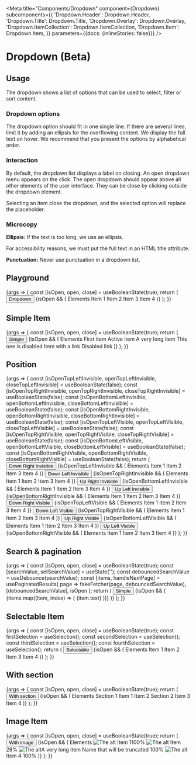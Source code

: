 
<Meta
  title="Components/Dropdown"
  component={Dropdown}
  subcomponents={{
    'Dropdown.Header': Dropdown.Header,
    'Dropdown.Title': Dropdown.Title,
    'Dropdown.Overlay': Dropdown.Overlay,
    'Dropdown.ItemCollection': Dropdown.ItemCollection,
    'Dropdown.Item': Dropdown.Item,
  }}
  parameters={{docs: {inlineStories: false}}}
/>

# Dropdown (Beta)

## Usage

The dropdown shows a list of options that can be used to select, filter or sort content.

### Dropdown options

The dropdown option should fit in one single line. If there are several lines, limit it by adding an ellipsis for the overflowing content. We display the full text on hover. We recommend that you present the options by alphabetical order.

### Interaction

By default, the dropdown list displays a label on closing. An open dropdown menu appears on the click. The open dropdown should appear above all other elements of the user interface. They can be close by clicking outside the dropdown element.

Selecting an item close the dropdown, and the selected option will replace the placeholder.

### Microcopy

**Ellipsis:** If the text is too long, we use an ellipsis.

For accessibility reasons, we must put the full text in an HTML title attribute.

**Punctuation:** Never use punctuation in a dropdown list.

## Playground

<Canvas>
  <Story name="Standard" height={260}>
    {args => {
      const [isOpen, open, close] = useBooleanState(true);
      return (
        <SpaceContainer height={200}>
          <Dropdown {...args}>
            <Button onClick={open}>
              Dropdown <ArrowDownIcon />
            </Button>
            {isOpen && (
              <Dropdown.Overlay verticalPosition="down" onClose={close}>
                <Dropdown.Header>
                  <Dropdown.Title>Elements</Dropdown.Title>
                </Dropdown.Header>
                <Dropdown.ItemCollection>
                  <Dropdown.Item onClick={action('Clicked')}>Item 1</Dropdown.Item>
                  <Dropdown.Item>Item 2</Dropdown.Item>
                  <Dropdown.Item>Item 3</Dropdown.Item>
                  <Dropdown.Item>Item 4</Dropdown.Item>
                </Dropdown.ItemCollection>
              </Dropdown.Overlay>
            )}
          </Dropdown>
        </SpaceContainer>
      );
    }}
  </Story>
</Canvas>

<ArgsTable story="Standard" />

## Simple Item

<Canvas>
  <Story name="Simple Item" height={300}>
    {args => {
      const [isOpen, open, close] = useBooleanState(true);
      return (
        <SpaceContainer height={290}>
          <Dropdown>
            <Button onClick={open}>
              Simple <ArrowDownIcon />
            </Button>
            {isOpen && (
              <Dropdown.Overlay verticalPosition="down" onClose={close}>
                <Dropdown.Header>
                  <Dropdown.Title>Elements</Dropdown.Title>
                </Dropdown.Header>
                <Dropdown.ItemCollection>
                  <Dropdown.Item>First item</Dropdown.Item>
                  <Dropdown.Item isActive={true}>Active item</Dropdown.Item>
                  <Dropdown.Item onClick={action('Clicked')}>A very long item</Dropdown.Item>
                  <Dropdown.Item onClick={action('Clicked')} disabled={true}>
                    This one is disabled
                  </Dropdown.Item>
                  <Dropdown.Item>
                    <Link target="_blank" href="https://www.youtube.com/watch?v=dQw4w9WgXcQ">
                      Item with a link
                    </Link>
                  </Dropdown.Item>
                  <Dropdown.Item disabled={true}>
                    <Link href="https://www.youtube.com/watch?v=dQw4w9WgXcQ">Disabled link</Link>
                  </Dropdown.Item>
                </Dropdown.ItemCollection>
              </Dropdown.Overlay>
            )}
          </Dropdown>
        </SpaceContainer>
      );
    }}
  </Story>
</Canvas>

## Position

<Canvas>
  <Story name="Position" height={350}>
    {args => {
      const [isOpenTopLeftInvisible, openTopLeftInvisible, closeTopLeftInvisible] = useBooleanState(false);
      const [isOpenTopRightInvisible, openTopRightInvisible, closeTopRightInvisible] = useBooleanState(false);
      const [isOpenBottomLeftInvisible, openBottomLeftInvisible, closeBottomLeftInvisible] = useBooleanState(false);
      const [isOpenBottomRightInvisible, openBottomRightInvisible, closeBottomRightInvisible] = useBooleanState(false);
      const [isOpenTopLeftVisible, openTopLeftVisible, closeTopLeftVisible] = useBooleanState(false);
      const [isOpenTopRightVisible, openTopRightVisible, closeTopRightVisible] = useBooleanState(false);
      const [isOpenBottomLeftVisible, openBottomLeftVisible, closeBottomLeftVisible] = useBooleanState(false);
      const [isOpenBottomRightVisible, openBottomRightVisible, closeBottomRightVisible] = useBooleanState(false);
      return (
        <SpaceContainer height={600}>
          <SpaceBetweenContainer>
            <Dropdown>
              <Button onClick={openTopLeftInvisible}>
                Down Right Invisible <ArrowDownIcon />
              </Button>
              {isOpenTopLeftInvisible && (
                <Dropdown.Overlay onClose={closeTopLeftInvisible}>
                  <Dropdown.Header>
                    <Dropdown.Title>Elements</Dropdown.Title>
                  </Dropdown.Header>
                  <Dropdown.ItemCollection>
                    <Dropdown.Item onClick={action('Clicked')}>Item 1</Dropdown.Item>
                    <Dropdown.Item>Item 2</Dropdown.Item>
                    <Dropdown.Item>Item 3</Dropdown.Item>
                    <Dropdown.Item>Item 4</Dropdown.Item>
                  </Dropdown.ItemCollection>
                </Dropdown.Overlay>
              )}
            </Dropdown>
            <Dropdown>
              <Button onClick={openTopRightInvisible}>
                Down Left Invisible <ArrowDownIcon />
              </Button>
              {isOpenTopRightInvisible && (
                <Dropdown.Overlay onClose={closeTopRightInvisible}>
                  <Dropdown.Header>
                    <Dropdown.Title>Elements</Dropdown.Title>
                  </Dropdown.Header>
                  <Dropdown.ItemCollection>
                    <Dropdown.Item onClick={action('Clicked')}>Item 1</Dropdown.Item>
                    <Dropdown.Item>Item 2</Dropdown.Item>
                    <Dropdown.Item>Item 3</Dropdown.Item>
                    <Dropdown.Item>Item 4</Dropdown.Item>
                  </Dropdown.ItemCollection>
                </Dropdown.Overlay>
              )}
            </Dropdown>
          </SpaceBetweenContainer>
          <SpaceContainer height={200} />
          <SpaceBetweenContainer>
            <Dropdown>
              <Button onClick={openBottomLeftInvisible}>
                Up Right Invisible <ArrowDownIcon />
              </Button>
              {isOpenBottomLeftInvisible && (
                <Dropdown.Overlay onClose={closeBottomLeftInvisible} verticalPosition='up'>
                  <Dropdown.Header>
                    <Dropdown.Title>Elements</Dropdown.Title>
                  </Dropdown.Header>
                  <Dropdown.ItemCollection>
                    <Dropdown.Item onClick={action('Clicked')}>Item 1</Dropdown.Item>
                    <Dropdown.Item>Item 2</Dropdown.Item>
                    <Dropdown.Item>Item 3</Dropdown.Item>
                    <Dropdown.Item>Item 4</Dropdown.Item>
                  </Dropdown.ItemCollection>
                </Dropdown.Overlay>
              )}
            </Dropdown>
            <Dropdown>
              <Button onClick={openBottomRightInvisible}>
                Up Left Invisible <ArrowDownIcon />
              </Button>
              {isOpenBottomRightInvisible && (
                <Dropdown.Overlay onClose={closeBottomRightInvisible} verticalPosition='up'>
                  <Dropdown.Header>
                    <Dropdown.Title>Elements</Dropdown.Title>
                  </Dropdown.Header>
                  <Dropdown.ItemCollection>
                    <Dropdown.Item onClick={action('Clicked')}>Item 1</Dropdown.Item>
                    <Dropdown.Item>Item 2</Dropdown.Item>
                    <Dropdown.Item>Item 3</Dropdown.Item>
                    <Dropdown.Item>Item 4</Dropdown.Item>
                  </Dropdown.ItemCollection>
                </Dropdown.Overlay>
              )}
            </Dropdown>
          </SpaceBetweenContainer>
          <SpaceContainer height={20} />
          <SpaceBetweenContainer>
            <Dropdown>
              <Button onClick={openTopLeftVisible}>
                Down Right Visible <ArrowDownIcon />
              </Button>
              {isOpenTopLeftVisible && (
                <Dropdown.Overlay onClose={closeTopLeftVisible} dropdownOpenerVisible={true} verticalPosition="down">
                  <Dropdown.Header>
                    <Dropdown.Title>Elements</Dropdown.Title>
                  </Dropdown.Header>
                  <Dropdown.ItemCollection>
                    <Dropdown.Item onClick={action('Clicked')}>Item 1</Dropdown.Item>
                    <Dropdown.Item>Item 2</Dropdown.Item>
                    <Dropdown.Item>Item 3</Dropdown.Item>
                    <Dropdown.Item>Item 4</Dropdown.Item>
                  </Dropdown.ItemCollection>
                </Dropdown.Overlay>
              )}
            </Dropdown>
            <Dropdown>
              <Button onClick={openTopRightVisible}>
                Down Left Visible <ArrowDownIcon />
              </Button>
              {isOpenTopRightVisible && (
                <Dropdown.Overlay onClose={closeTopRightVisible} dropdownOpenerVisible={true} verticalPosition="down">
                  <Dropdown.Header>
                    <Dropdown.Title>Elements</Dropdown.Title>
                  </Dropdown.Header>
                  <Dropdown.ItemCollection>
                    <Dropdown.Item onClick={action('Clicked')}>Item 1</Dropdown.Item>
                    <Dropdown.Item>Item 2</Dropdown.Item>
                    <Dropdown.Item>Item 3</Dropdown.Item>
                    <Dropdown.Item>Item 4</Dropdown.Item>
                  </Dropdown.ItemCollection>
                </Dropdown.Overlay>
              )}
            </Dropdown>
          </SpaceBetweenContainer>
          <SpaceContainer height={200} />
          <SpaceBetweenContainer>
            <Dropdown>
              <Button onClick={openBottomLeftVisible}>
                Up Right Visible <ArrowDownIcon />
              </Button>
              {isOpenBottomLeftVisible && (
                <Dropdown.Overlay onClose={closeBottomLeftVisible} dropdownOpenerVisible={true} verticalPosition='up'>
                  <Dropdown.Header>
                    <Dropdown.Title>Elements</Dropdown.Title>
                  </Dropdown.Header>
                  <Dropdown.ItemCollection>
                    <Dropdown.Item onClick={action('Clicked')}>Item 1</Dropdown.Item>
                    <Dropdown.Item>Item 2</Dropdown.Item>
                    <Dropdown.Item>Item 3</Dropdown.Item>
                    <Dropdown.Item>Item 4</Dropdown.Item>
                  </Dropdown.ItemCollection>
                </Dropdown.Overlay>
              )}
            </Dropdown>
            <Dropdown>
              <Button onClick={openBottomRightVisible}>
                Up Left Visible <ArrowDownIcon />
              </Button>
              {isOpenBottomRightVisible && (
                <Dropdown.Overlay onClose={closeBottomRightVisible} dropdownOpenerVisible={true} verticalPosition='up'>
                  <Dropdown.Header>
                    <Dropdown.Title>Elements</Dropdown.Title>
                  </Dropdown.Header>
                  <Dropdown.ItemCollection>
                    <Dropdown.Item onClick={action('Clicked')}>Item 1</Dropdown.Item>
                    <Dropdown.Item>Item 2</Dropdown.Item>
                    <Dropdown.Item>Item 3</Dropdown.Item>
                    <Dropdown.Item>Item 4</Dropdown.Item>
                  </Dropdown.ItemCollection>
                </Dropdown.Overlay>
              )}
            </Dropdown>
          </SpaceBetweenContainer>
        </SpaceContainer>
      );
    }}
  </Story>
</Canvas>

## Search & pagination

<Canvas>
  <Story name="Search & pagination" height={500}>
    {args => {
      const [isOpen, open, close] = useBooleanState(true);
      const [searchValue, setSearchValue] = useState('');
      const debouncedSearchValue = useDebounce(searchValue);
      const [items, handleNextPage] = usePaginatedResults(
        page => fakeFetcher(page, debouncedSearchValue),
        [debouncedSearchValue],
        isOpen
      );
      return (
        <SpaceContainer height={500}>
          <Dropdown>
            <Button onClick={open}>
              Simple <ArrowDownIcon />
            </Button>
            {isOpen && (
              <Dropdown.Overlay verticalPosition="down" onClose={close}>
                <Dropdown.Header>
                  <Search
                    onSearchChange={setSearchValue}
                    placeholder="Search"
                    searchValue={searchValue}
                    title="Search"
                  />
                </Dropdown.Header>
                <Dropdown.ItemCollection onNextPage={handleNextPage}>
                  {items.map((item, index) => (
                    <Dropdown.Item key={index}>{item.text}</Dropdown.Item>
                  ))}
                </Dropdown.ItemCollection>
              </Dropdown.Overlay>
            )}
          </Dropdown>
        </SpaceContainer>
      );
    }}
  </Story>
</Canvas>

## Selectable Item

<Canvas>
  <Story name="Item with selection" height={260}>
    {args => {
      const [isOpen, open, close] = useBooleanState(true);
      const firstSelection = useSelection();
      const secondSelection = useSelection();
      const thirdSelection = useSelection();
      const fourthSelection = useSelection();
      return (
        <SpaceContainer height={200}>
          <Dropdown>
            <Button onClick={open}>
              Selectable <ArrowDownIcon />
            </Button>
            {isOpen && (
              <Dropdown.Overlay verticalPosition="down" onClose={close}>
                <Dropdown.Header>
                  <Dropdown.Title>Elements</Dropdown.Title>
                </Dropdown.Header>
                <Dropdown.ItemCollection>
                  <Dropdown.Item>
                    <Checkbox {...firstSelection} /> Item 1
                  </Dropdown.Item>
                  <Dropdown.Item>
                    <Checkbox {...secondSelection} /> Item 2
                  </Dropdown.Item>
                  <Dropdown.Item disabled={true}>
                    <Checkbox {...thirdSelection} /> Item 3
                  </Dropdown.Item>
                  <Dropdown.Item>
                    <Checkbox {...fourthSelection} /> Item 4
                  </Dropdown.Item>
                </Dropdown.ItemCollection>
              </Dropdown.Overlay>
            )}
          </Dropdown>
        </SpaceContainer>
      );
    }}
  </Story>
</Canvas>

## With section

<Canvas>
  <Story name="With section" height={400}>
    {args => {
      const [isOpen, open, close] = useBooleanState(true);
      return (
        <SpaceContainer height={200}>
          <Dropdown>
            <Button onClick={open}>
              With section <ArrowDownIcon />
            </Button>
            {isOpen && (
              <Dropdown.Overlay verticalPosition="down" onClose={close}>
                <Dropdown.Header>
                  <Dropdown.Title>Elements</Dropdown.Title>
                </Dropdown.Header>
                <Dropdown.ItemCollection>
                  <Dropdown.Section>Section 1</Dropdown.Section>
                  <Dropdown.Item>Item 1</Dropdown.Item>
                  <Dropdown.Item>Item 2</Dropdown.Item>
                  <Dropdown.Section>Section 2</Dropdown.Section>
                  <Dropdown.Item>Item 3</Dropdown.Item>
                  <Dropdown.Item>Item 4</Dropdown.Item>
                </Dropdown.ItemCollection>
              </Dropdown.Overlay>
            )}
          </Dropdown>
        </SpaceContainer>
      );
    }}
  </Story>
</Canvas>

## Image Item

<Canvas>
  <Story name="Item with image" height={310}>
    {args => {
      const [isOpen, open, close] = useBooleanState(true);
      return (
        <SpaceContainer height={250}>
          <Dropdown>
            <Button onClick={open}>
              With image <ArrowDownIcon />
            </Button>
            {isOpen && (
              <Dropdown.Overlay verticalPosition="down" onClose={close}>
                <Dropdown.Header>
                  <Dropdown.Title>Elements</Dropdown.Title>
                </Dropdown.Header>
                <Dropdown.ItemCollection>
                  <Dropdown.Item>
                    <Image src="https://picsum.photos/seed/akeneo/200/140" alt="The alt" />
                    Item 1<Badge>100%</Badge>
                  </Dropdown.Item>
                  <Dropdown.Item disabled={true}>
                    <Image src="https://picsum.photos/seed/akenep/200/140" alt="The alt" />
                    Item 2<Badge level="danger">8%</Badge>
                  </Dropdown.Item>
                  <Dropdown.Item disabled={true}>
                    <Image src="https://picsum.photos/seed/akeneq/200/140" alt="The alt" />A very long item Name that
                    will be truncated
                    <Badge>100%</Badge>
                  </Dropdown.Item>
                  <Dropdown.Item>
                    <Image src="https://picsum.photos/seed/akener/200/140" alt="The alt" />
                    <Link target="_blank" href="https://www.youtube.com/watch?v=dQw4w9WgXcQ">
                      Item 4
                    </Link>
                    <Badge>100%</Badge>
                  </Dropdown.Item>
                </Dropdown.ItemCollection>
              </Dropdown.Overlay>
            )}
          </Dropdown>
        </SpaceContainer>
      );
    }}
  </Story>
</Canvas>
